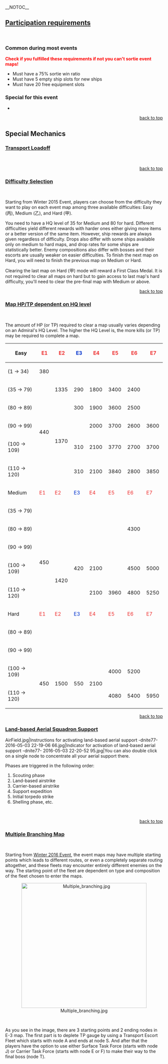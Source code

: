 __NOTOC__
==[[Events#Usual_Requirements|Participation requirements]]==

<div style="padding:0px 0px 0px 20px;" id="top"> </div>
===Common during most events===
<span style="color:#f00;">'''Check if you fulfilled these requirements if not you can't sortie event maps!'''</span>
* Must have a 75% sortie win ratio
* Must have 5 empty ship slots for new ships
* Must have 20 free equipment slots
===Special for this event===
*

<div style = "text-align:right">[[#top|back to top]]</div>

==Special Mechanics==
===[[Events/Mechanics#Map-specific_Mechanics|Transport Loadoff]]===

<div style="padding:0px 0px 0px 20px;"> </div>

<div style = "text-align:right">[[#top|back to top]]</div>

===[[Events/Mechanics#Difficulty_Selection|Difficulty Selection]]===

<div style="padding:0px 0px 0px 20px;"> </div>
Starting from Winter 2015 Event, players can choose from the difficulty they want to play on each event map among three available difficulties: Easy (丙), Medium (乙), and Hard (甲).

You need to have a HQ level of 35 for Medium and 80 for hard. Different difficulties yield different rewards with harder ones either giving more items or a better version of the same item. However, ship rewards are always given regardless of difficulty. Drops also differ with some ships available only on medium to hard maps, and drop rates for some ships are statistically better. Enemy compositions also differ with bosses and their escorts are usually weaker on easier difficulties. To finish the next map on Hard, you will need to finish the previous map on Medium or Hard. 

Clearing the last map on Hard (甲) mode will reward a First Class Medal. It is not required to clear all maps on hard but to gain access to last map's hard difficulty, you'll need to clear the pre-final map with Medium or above.

<div style = "text-align:right">[[#top|back to top]]</div>

==={{Anchor|map-hp}}[[Events/Mechanics#Difficulty_Selection|Map HP/TP dependent on HQ level]]===

<div style="padding:0px 0px 0px 20px;"> </div>
The amount of HP (or TP) required to clear a map usually varies depending on an Admiral's HQ Level. The higher the HQ Level is, the more kills (or TP) may be required to complete a map.

{| class="wikitable typography-xl-optout" style="text-align:center;width:100%"
!style="width:20%"|Easy
!style="color:#e33"|E1
!style="color:#e33"|E2
!style="color:#03c"|E3
!style="color:#e33"|E4
!style="color:#e33"|E5
!style="color:#e33"|E6
!style="color:#e33"|E7
|-
|(1 -> 34)
|380
|
|
|
|
|
|
|-
|(35 -> 79)
|rowspan="5"|440
|1335
|290
|1800
|3400
|2400
|
|-
|(80 -> 89)
|rowspan="4"|1370
|300
|1900
|3600
|2500
|
|-
|(90 -> 99)
|
|2000
|3700
|2600
|3600
|-
|(100 -> 109)
|310
|2100
|3770
|2700
|3700
|-
|(110 -> 120)
|310
|2100
|3840
|2800
|3850
|-
!Medium
!style="color:#e33"|E1
!style="color:#e33"|E2
!style="color:#03c"|E3
!style="color:#e33"|E4
!style="color:#e33"|E5
!style="color:#e33"|E6
!style="color:#e33"|E7
|-
|(35 -> 79)
|
|
|
|
|
|
|
|-
|(80 -> 89)
|rowspan="4"|450
|
|
|
|
|4300
|
|-
|(90 -> 99)
|
|
|
|
|
|
|-
|(100 -> 109)
|rowspan="2"|1420
|420
|2100
|{{Tooltip|3900<sup>?</sup>|wikiwiki number}}
|4500
|5000
|-
|(110 -> 120)
|{{Tooltip|420|Unconfirmed 430 report exist}}
|2100
|3960
|4800
|5250
|-
!Hard
!style="color:#e33"|E1
!style="color:#e33"|E2
!style="color:#03c"|E3
!style="color:#e33"|E4
!style="color:#e33"|E5
!style="color:#e33"|E6
!style="color:#e33"|E7
|-
|(80 -> 89)
|
|
|
|
|
|
|
|-
|(90 -> 99)
|
|
|
|
|
|
|
|-
|(100 -> 109)
|rowspan="2"|450
|rowspan="2"|1500
|rowspan="2"|550
|rowspan="2"|2100
|4000
|5200
|
|-
|(110 -> 120)
|4080
|5400
|5950
|}

<div style = "text-align:right">[[#top|back to top]]</div>

===[[Events/Mechanics#Map_specific_details|Land-based Aerial Squadron Support]]===

<gallery type="slideshow">
AirField.jpg|Instructions for activating land-based aerial support
-dnite77- 2016-05-03 22-19-06 66.jpg|Indicator for activation of land-based aerial support
-dnite77- 2016-05-03 22-20-52 95.jpg|You can also double click on a single node to concentrate all your aerial support there.
</gallery>

Phases are triggered in the following order:
#Scouting phase
#Land-based airstrike
#Carrier-based airstrike
#Support expedition
#Initial torpedo strike
#Shelling phase, etc.

<div style="padding:0px 0px 0px 20px;"> </div>
<div style = "text-align:right">[[#top|back to top]]</div>

===[[Events/Mechanics#Node_specific_details|Multiple Branching Map]]===

<div style="padding:0px 0px 0px 20px;"> </div>
Starting from [[Winter 2016 Event]], the event maps may have multiple starting points which leads to different routes, or even a completely separate routing altogether, and these fleets may encounter entirely different enemies on the way. The starting point of the fleet are dependent on type and composition of the fleet chosen to enter the maps.

<center>[[File:Multiple branching.jpg|400px]]</center>
<div style="text-align:right"> </div>
As you see in the image, there are 3 starting points and 2 ending nodes in E-3 map. The first part is to deplete TP gauge by using a Transport Escort Fleet which starts with node A and ends at node S. And after that the players have the option to use either Surface Task Force (starts with node J) or Carrier Task Force (starts with node E or F) to make their way to the final boss (node T).